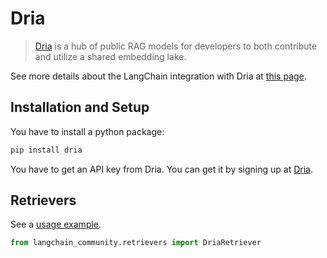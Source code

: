 # Dria

>[Dria](https://dria.co/) is a hub of public RAG models for developers to
> both contribute and utilize a shared embedding lake.

See more details about the LangChain integration with Dria
at [this page](https://dria.co/docs/integrations/langchain).

## Installation and Setup

You have to install a python package:

```bash
pip install dria
```

You have to get an API key from Dria. You can get it by signing up at [Dria](https://dria.co/).

## Retrievers

See a [usage example](/oss/integrations/retrievers/dria_index).

```python
from langchain_community.retrievers import DriaRetriever
```

